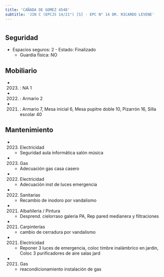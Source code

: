 ```yaml
---
title: 'CAÑADA DE GOMEZ 4548'
subtitle: 'JIN C (EPCJS 14/21°) [S] - EPC N° 14 DR. RICARDO LEVENE'
---
```


#


## Seguridad

*  Espacios seguros: 2 - Estado: Finalizado 
    + Guardia física: NO





## Mobiliario

*  (2023) : NA 1 

*  (2022) : Armario 2 

*  (2021) : Armario 7, Mesa inicial 6, Mesa pupitre doble 10, Pizarrón 16, Silla escolar 40 





## Mantenimiento

*  (2023) Electricidad 
    + Seguridad aula informática salón  música

*  (2023) Gas 
    + Adecuación gas casa casero

*  (2022) Electricidad 
    + Adecuación inst de luces emergencia

*  (2022) Sanitarias 
    + Recambio de inodoro por vandalismo

*  (2021) Albañileria / Pintura 
    + Desprend. cielorraso galeria PA, Rep  pared medianera y  filtraciones

*  (2021) Carpinterías 
    + cambio de cerradura por vandalismo

*  (2021) Electricidad 
    + Reponer 3 luces de emergencia, coloc timbre inalámbrico en jardin, Coloc 3 purificadores de aire salas jard

*  (2021) Gas 
    + reacondicionamiento instalación de gas



